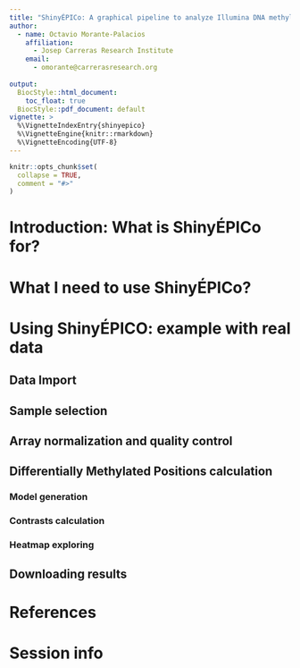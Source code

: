 ```yaml
---
title: "ShinyÉPICo: A graphical pipeline to analyze Illumina DNA methylation arrays"
author:
  - name: Octavio Morante-Palacios
    affiliation:
      - Josep Carreras Research Institute
    email:
      - omorante@carrerasresearch.org
      
output:
  BiocStyle::html_document:
    toc_float: true
  BiocStyle::pdf_document: default
vignette: >
  %\VignetteIndexEntry{shinyepico}
  %\VignetteEngine{knitr::rmarkdown}
  %\VignetteEncoding{UTF-8}
---
```



```r
knitr::opts_chunk$set(
  collapse = TRUE,
  comment = "#>"
)
```

# Introduction: What is ShinyÉPICo for?

# What I need to use ShinyÉPICo?

# Using ShinyÉPICO: example with real data

## Data Import

## Sample selection

## Array normalization and quality control

## Differentially Methylated Positions calculation

### Model generation
### Contrasts calculation
### Heatmap exploring

## Downloading results


# References
# Session info
